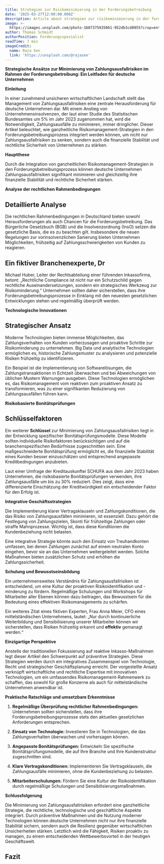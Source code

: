 ```yaml
---
title: Strategien zur Risikominimierung in der Forderungsbetreibung
date: '2025-03-27T12:00:00.000Z'
description: Article about strategien zur risikominimierung in der forderungsbetreibung
image: >-
  https://images.unsplash.com/photo-1607375935061-952db3cd8955?crop=entropy&cs=tinysrgb&fit=max&fm=jpg&ixid=M3w3MjA5MjJ8MHwxfHJhbmRvbXx8fHx8fHx8fDE3NDMwMjQyNzl8&ixlib=rb-4.0.3&q=80&w=1080
author: Thomas Schmidt
authorPosition: Forderungsspezialist
readTime: 7 min
imageCredit:
  name: Raja Sen
  link: 'https://unsplash.com/@rajasen'
---
```

**Strategische Ansätze zur Minimierung von Zahlungsausfallrisiken im Rahmen der Forderungsbetreibung: Ein Leitfaden für deutsche Unternehmen**

**Einleitung**

In einer zunehmend unsicheren wirtschaftlichen Landschaft stellt das Management von Zahlungsausfallrisiken eine zentrale Herausforderung für deutsche Unternehmen dar. Mit einem Anstieg von Unternehmensinsolvenzen, der laut einer Studie des Statistischen Bundesamtes um 5% im Jahr 2023 zugenommen hat, wird die Notwendigkeit, Zahlungsausfälle zu minimieren, immer dringlicher. Dieser Artikel beleuchtet, wie ganzheitliche Risikomanagement-Strategien in den Forderungsbetreibungsprozess integriert werden können, um nicht nur Zahlungsausfallrisiken zu senken, sondern auch die finanzielle Stabilität und rechtliche Sicherheit von Unternehmen zu stärken.

**Hauptthese**

Durch die Integration von ganzheitlichen Risikomanagement-Strategien in den Forderungsbetreibungsprozess können deutsche Unternehmen Zahlungsausfallrisiken signifikant minimieren und gleichzeitig ihre finanzielle Stabilität und rechtliche Sicherheit stärken.

**Analyse der rechtlichen Rahmenbedingungen**

## Detaillierte Analyse

Die rechtlichen Rahmenbedingungen in Deutschland bieten sowohl Herausforderungen als auch Chancen für die Forderungsbetreibung. Das Bürgerliche Gesetzbuch (BGB) und die Insolvenzordnung (InsO) setzen die gesetzliche Basis, die es zu beachten gilt. Insbesondere die neuen Regelungen zur vorinsolvenzlichen Sanierung bieten Unternehmen Möglichkeiten, frühzeitig auf Zahlungsschwierigkeiten von Kunden zu reagieren.

## Ein fiktiver Branchenexperte, Dr

Michael Huber, Leiter der Rechtsabteilung einer führenden Inkassofirma, betont: „Rechtliche Compliance ist nicht nur ein Schutzschild gegen rechtliche Auseinandersetzungen, sondern ein strategisches Werkzeug zur Risikominderung.“ Unternehmen sollten daher sicherstellen, dass ihre Forderungsbetreibungsprozesse in Einklang mit den neuesten gesetzlichen Entwicklungen stehen und regelmäßig überprüft werden.

**Technologische Innovationen**

## Strategischer Ansatz

Moderne Technologien bieten immense Möglichkeiten, das Zahlungsverhalten von Kunden vorherzusagen und proaktive Schritte zur Risikominderung zu unternehmen. Big Data und analytische Technologien ermöglichen es, historische Zahlungsmuster zu analysieren und potenzielle Risiken frühzeitig zu identifizieren.

Ein Beispiel ist die Implementierung von Softwarelösungen, die Zahlungstransaktionen in Echtzeit überwachen und bei Abweichungen von üblichen Mustern Warnungen ausgeben. Diese Technologien ermöglichen es, das Risikomanagement vom reaktiven zum proaktiven Ansatz zu transformieren, was zu einer signifikanten Reduzierung von Zahlungsausfällen führen kann.

**Risikobasierte Bonitätsprüfungen**

## Schlüsselfaktoren

Ein weiterer **Schlüssel** zur Minimierung von Zahlungsausfallrisiken liegt in der Entwicklung spezifischer Bonitätsprüfungsmodelle. Diese Modelle sollten individuelle Risikofaktoren berücksichtigen und auf die branchenspezifischen Bedürfnisse zugeschnitten sein. Eine maßgeschneiderte Bonitätsprüfung ermöglicht es, die finanzielle Stabilität eines Kunden besser einzuschätzen und entsprechend angepasste Kreditbedingungen anzubieten.

Laut einer Umfrage der Kreditauskunftei SCHUFA aus dem Jahr 2023 haben Unternehmen, die risikobasierte Bonitätsprüfungen verwenden, ihre Zahlungsausfälle um bis zu 30% reduziert. Dies zeigt, dass eine differenzierte Einschätzung der Kreditwürdigkeit ein entscheidender Faktor für den Erfolg ist.

**Integrative Geschäftsstrategien**

Die Implementierung klarer Vertragsklauseln und Zahlungskonditionen, die das Risiko von Zahlungsausfällen minimieren, ist essenziell. Dazu gehört die Festlegung von Zahlungszielen, Skonti für frühzeitige Zahlungen oder straffe Mahnprozesse. Wichtig ist, dass diese Konditionen die Kundenbeziehung nicht belasten.

Eine integrative Strategie könnte auch den Einsatz von Treuhandkonten umfassen, bei denen Zahlungen zunächst auf einem neutralen Konto eingehen, bevor sie an das Unternehmen weitergeleitet werden. Solche Maßnahmen bieten zusätzlichen Schutz und erhöhen die Zahlungssicherheit.

**Schulung und Bewusstseinsbildung**

Ein unternehmensweites Verständnis für Zahlungsausfallrisiken ist entscheidend, um eine Kultur der proaktiven Risikoidentifikation und -minderung zu fördern. Regelmäßige Schulungen und Workshops für Mitarbeiter aller Ebenen können dazu beitragen, das Bewusstsein für die Bedeutung eines effektiven Risikomanagements zu schärfen.

Ein weiteres Zitat eines fiktiven Experten, Frau Anna Meier, CFO eines mittelständischen Unternehmens, lautet: „Nur durch kontinuierliche Weiterbildung und Sensibilisierung unserer Mitarbeiter können wir sicherstellen, dass Risiken frühzeitig erkannt und **effektiv** gemanagt werden.“

**Einzigartige Perspektive**

Anstelle der traditionellen Fokussierung auf reaktive Inkasso-Maßnahmen legt dieser Artikel den Schwerpunkt auf präventive Strategien. Diese Strategien werden durch ein integratives Zusammenspiel von Technologie, Recht und strategischer Geschäftsplanung erreicht. Der vorgestellte Ansatz verknüpft wirtschaftliche und rechtliche Expertise mit innovativen Technologien, um ein umfassendes Risikomanagement-Rahmenwerk zu schaffen, das sowohl für große Konzerne als auch für mittelständische Unternehmen anwendbar ist.

**Praktische Ratschläge und umsetzbare Erkenntnisse**

1. **Regelmäßige Überprüfung rechtlicher Rahmenbedingungen:** Unternehmen sollten sicherstellen, dass ihre Forderungsbetreibungsprozesse stets den aktuellen gesetzlichen Anforderungen entsprechen.

2. **Einsatz von Technologie:** Investieren Sie in Technologien, die das Zahlungsverhalten überwachen und vorhersagen können.

3. **Angepasste Bonitätsprüfungen:** Entwickeln Sie spezifische Bonitätsprüfungsmodelle, die auf Ihre Branche und Ihre Kundenstruktur zugeschnitten sind.

4. **Klare Vertragskonditionen:** Implementieren Sie Vertragsklauseln, die Zahlungsausfälle minimieren, ohne die Kundenbeziehung zu belasten.

5. **Mitarbeiterschulungen:** Fördern Sie eine Kultur der Risikoidentifikation durch regelmäßige Schulungen und Sensibilisierungsmaßnahmen.

**Schlussfolgerung**

Die Minimierung von Zahlungsausfallrisiken erfordert eine ganzheitliche Strategie, die rechtliche, technologische und geschäftliche Aspekte integriert. Durch präventive Maßnahmen und die Nutzung moderner Technologien können deutsche Unternehmen nicht nur ihre finanzielle Stabilität sichern, sondern auch die Resilienz gegenüber wirtschaftlichen Unsicherheiten stärken. Letztlich wird die Fähigkeit, Risiken proaktiv zu managen, zu einem entscheidenden Wettbewerbsvorteil in der heutigen Geschäftswelt.


## Fazit
